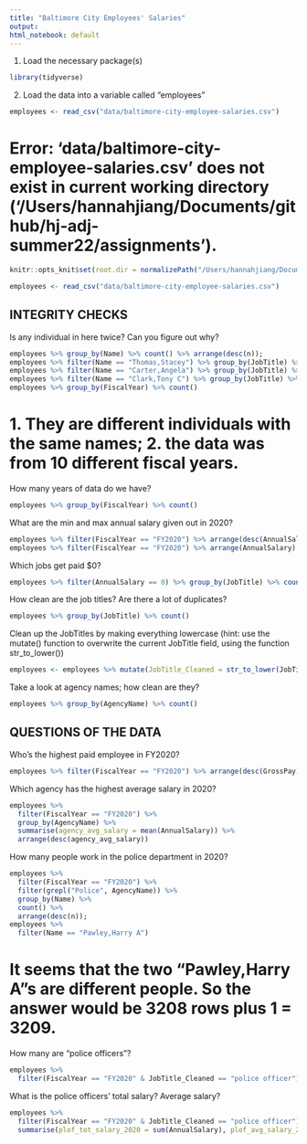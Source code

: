 ```yaml
---
title: "Baltimore City Employees' Salaries"
output: 
html_notebook: default
---
```


1. Load the necessary package(s)
```r
library(tidyverse)
```

2. Load the data into a variable called "employees"
```r
employees <- read_csv("data/baltimore-city-employee-salaries.csv")
```
# Error: 'data/baltimore-city-employee-salaries.csv' does not exist in current working directory ('/Users/hannahjiang/Documents/github/hj-adj-summer22/assignments').

```r
knitr::opts_knit$set(root.dir = normalizePath("/Users/hannahjiang/Documents/github/hj-adj-summer22"))
```
```r
employees <- read_csv("data/baltimore-city-employee-salaries.csv")
```


## INTEGRITY CHECKS

Is any individual in here twice? Can you figure out why?
```r
employees %>% group_by(Name) %>% count() %>% arrange(desc(n));
employees %>% filter(Name == "Thomas,Stacey") %>% group_by(JobTitle) %>% count();
employees %>% filter(Name == "Carter,Angela") %>% group_by(JobTitle) %>% count();
employees %>% filter(Name == "Clark,Tony C") %>% group_by(JobTitle) %>% count();
employees %>% group_by(FiscalYear) %>% count()
```
# 1. They are different individuals with the same names; 2. the data was from 10 different fiscal years.

How many years of data do we have?
```r
employees %>% group_by(FiscalYear) %>% count()
```

What are the min and max annual salary given out in 2020? 
```r
employees %>% filter(FiscalYear == "FY2020") %>% arrange(desc(AnnualSalary));
employees %>% filter(FiscalYear == "FY2020") %>% arrange(AnnualSalary) %>% filter(AnnualSalary != 0) %>% arrange(AnnualSalary)
```

Which jobs get paid $0?
```r
employees %>% filter(AnnualSalary == 0) %>% group_by(JobTitle) %>% count()
```

How clean are the job titles? Are there a lot of duplicates? 
```r
employees %>% group_by(JobTitle) %>% count()
```

Clean up the JobTitles by making everything lowercase
(hint: use the mutate() function to overwrite the current JobTitle field, using the function str_to_lower())
```r
employees <- employees %>% mutate(JobTitle_Cleaned = str_to_lower(JobTitle))
```

Take a look at agency names; how clean are they? 
```r
employees %>% group_by(AgencyName) %>% count()
```

## QUESTIONS OF THE DATA

Who's the highest paid employee in FY2020?
```r
employees %>% filter(FiscalYear == "FY2020") %>% arrange(desc(GrossPay))
```


Which agency has the highest average salary in 2020? 
```r
employees %>%
  filter(FiscalYear == "FY2020") %>%
  group_by(AgencyName) %>%
  summarise(agency_avg_salary = mean(AnnualSalary)) %>% 
  arrange(desc(agency_avg_salary))
```

How many people work in the police department in 2020? 
```r
employees %>%
  filter(FiscalYear == "FY2020") %>% 
  filter(grepl("Police", AgencyName)) %>% 
  group_by(Name) %>% 
  count() %>% 
  arrange(desc(n));
employees %>% 
  filter(Name == "Pawley,Harry A")
```
# It seems that the two "Pawley,Harry A"s are different people. So the answer would be 3208 rows plus 1 = 3209.

How many are "police officers"?
```r
employees %>%
  filter(FiscalYear == "FY2020" & JobTitle_Cleaned == "police officer")
```

What is the police officers' total salary? Average salary?
```r
employees %>% 
  filter(FiscalYear == "FY2020" & JobTitle_Cleaned == "police officer") %>% 
  summarise(plof_tot_salary_2020 = sum(AnnualSalary), plof_avg_salary_2020 = mean(AnnualSalary))
```
